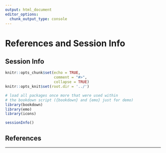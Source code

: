 ```yaml
---
output: html_document
editor_options:
  chunk_output_type: console
---
```

# References and Session Info

## Session Info

```r
knitr::opts_chunk$set(echo = TRUE,
                      comment = "#>",
                      collapse = TRUE)
knitr::opts_knit$set(root.dir = '../')

# load all packages once more that were used within
# the bookdown script ({bookdown} and {emo} just for demo)
library(bookdown)
library(emo)
library(icons)
```

```r
sessionInfo()
```

## References

<div id="refs"></div>
---
